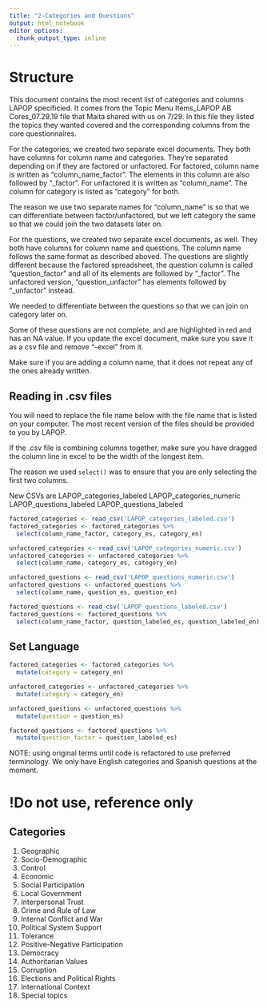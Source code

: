 ```yaml
---
title: "2-Categories and Questions"
output: html_notebook
editor_options: 
  chunk_output_type: inline
---
```

# Structure
This document contains the most recent list of categories and columns LAPOP specificied. It comes from the Topic Menu Items_LAPOP AB Cores_07.29.19 file that Maita shared with us on 7/29. In this file they listed the topics they wanted covered and the corresponding columns from the core questionnaires.


For the categories, we created two separate excel documents. They both have columns for column name and categories. They're separated depending on if they are factored or unfactored. For factored, column name is written as "column_name_factor". The elements in this column are also followed by "_factor". For unfactored it is written as "column_name". The column for category is listed as "category" for both.

The reason we use two separate names for "column_name" is so that we can differentiate between factor/unfactored, but we left category the same so that we could join the two datasets later on. 

For the questions, we created two separate excel documents, as well. They both have columns for column name and questions. The column name follows the same format as described aboved. The questions are slightly different because the factored spreadsheet, the question column is called "question_factor" and all of its elements are followed by "_factor". The unfactored version, "question_unfactor" has elements followed by "_unfactor" instead. 

We needed to differentiate between the questions so that we can join on category later on.

Some of these questions are not complete, and are highlighted in red and has an NA value. If you update the excel document, make sure you save it as a csv file and remove "-excel" from it.

Make sure if you are adding a column name, that it does not repeat any of the ones already written.

## Reading in .csv files
You will need to replace the file name below with the file name that is listed on your computer. The most recent version of the files should be provided to you by LAPOP.

If the .csv file is combining columns together, make sure you have dragged the column line in excel to be the width of the longest item.

The reason we used `select()` was to ensure that you are only selecting the first two columns.

New CSVs are 
LAPOP_categories_labeled
LAPOP_categories_numeric
LAPOP_questions_labeled
LAPOP_questions_labeled

```r
factored_categories <- read_csv('LAPOP_categories_labeled.csv')
factored_categories <- factored_categories %>%
  select(column_name_factor, category_es, category_en)

unfactored_categories <- read_csv('LAPOP_categories_numeric.csv')
unfactored_categories <- unfactored_categories %>%
  select(column_name, category_es, category_en)

unfactored_questions <- read_csv('LAPOP_questions_numeric.csv')
unfactored_questions <- unfactored_questions %>%
  select(column_name, question_es, question_en)

factored_questions <- read_csv('LAPOP_questions_labeled.csv')
factored_questions <- factored_questions %>%
  select(column_name_factor, question_labeled_es, question_labeled_en)
```
## Set Language


```r
factored_categories <- factored_categories %>%
  mutate(category = category_en)

unfactored_categories <- unfactored_categories %>%
  mutate(category = category_en)

unfactored_questions <- unfactored_questions %>%
  mutate(question = question_es)

factored_questions <- factored_questions %>%
  mutate(question_factor = question_labeled_es)
```

NOTE: 
using original terms until code is refactored to use preferred terminology. We only have English categories and Spanish questions at the moment. 



# !Do not use, reference only

## Categories
1.  Geographic
2.  Socio-Demographic
3.  Control
4.  Economic
5.  Social Participation
6.  Local Government
7.  Interpersonal Trust
8.  Crime and Rule of Law
9.  Internal Conflict and War
10. Political System Support
11. Tolerance
12. Positive-Negative Participation
13. Democracy
14. Authoritarian Values
15. Corruption
16. Elections and Political Rights
17. International Context
18. Special topics

